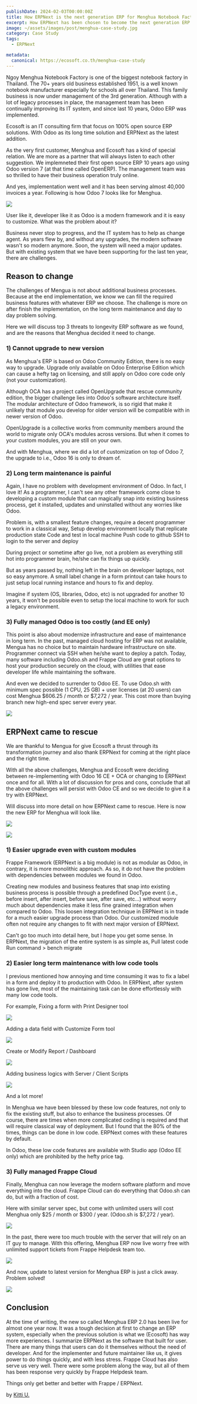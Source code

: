 ```yaml
---
publishDate: 2024-02-03T00:00:00Z
title: How ERPNext is the next generation ERP for Menghua Notebook Factory 
excerpt: How ERPNext has been chosen to become the next generation ERP system for Menghua Notebook Factory when compared with Odoo?
image: ~/assets/images/post/menghua-case-study.jpg
category: Case Study
tags:
  - ERPNext

metadata:
  canonical: https://ecosoft.co.th/menghua-case-study
---
```


Ngoy Menghua Notebook Factory is one of the biggest notebook factory in Thailand. The 70+ years old business established 1951, is a well known notebook manufacturer especially for schools all over Thailand. This family business is now under management of the 3rd generation. Although with a lot of legacy processes in place, the management team has been continually improving its IT system, and since last 10 years, Odoo ERP was implemented.

Ecosoft is an IT consulting firm that focus on 100% open source ERP solutions. With Odoo as its long time solution and ERPNext as the latest addition.

As the very first customer, Menghua and Ecosoft has a kind of special relation. We are more as a partner that will always listen to each other suggestion. We implemneted their first open source ERP 10 years ago using Odoo version 7 (at that time called OpenERP). The management team was so thrilled to have their business operation truly online.

And yes, implementation went well and it has been serving almost 40,000 invoices a year. Following is how Odoo 7 looks like for Menghua.

![](~/assets/images/post/menghua-case-study_1.png)

User like it, developer like it as Odoo is a modern framework and it is easy to customize. What was the problem about it?

Business never stop to progress, and the IT system has to help as change agent. As years flew by, and without any upgrades, the modern software wasn't so modern anymore. Soon, the system will need a major updates. But with existing system that we have been supporting for the last ten year, there are challenges.

## Reason to change

The challenges of Mengua is not about additional business processes. Because at the end implementation, we know we can fill the required business features with whatever ERP we choose. The challenge is more on after finish the implementation, on the long term maintenance and day to day problem solving.

Here we will discuss top 3 threats to longevity ERP software as we found, and are the reasons that Menghua decided it need to change.

### 1) Cannot upgrade to new version

As Menghua's ERP is based on Odoo Community Edition, there is no easy way to upgrade. Upgrade only available on Odoo Enterprise Edition which can cause a hefty tag on licensing, and still apply on Odoo core code only (not your customization).

Although OCA has a project called OpenUpgrade that rescue community edition, the bigger challenge lies into Odoo's software architecture itself. The modular architecture of Odoo framework, is so rigid that make it unlikely that module you develop for older version will be compatible with in newer version of Odoo.

OpenUpgrade is a collective works from community members around the world to migrate only OCA's modules across versions. But when it comes to your custom modules, you are still on your own.

And with Menghua, where we did a lot of customization on top of Odoo 7, the upgrade to i.e., Odoo 16 is only to dream of.

### 2) Long term maintenance is painful

Again, I have no problem with development environment of Odoo. In fact, I love it! As a programmer, I can't see any other framework come close to developing a custom module that can magically snap into existing business process, get it installed, updates and uninstalled without any worries like Odoo.

Problem is, with a smallest feature changes, require a decent programmer to work in a classical way,
Setup develop environment locally that replicate production state
Code and test in local machine
Push code to github
SSH to login to the server and deploy

During project or sometime after go live, not a problem as everything still hot into programmer brain, he/she can fix things up quickly.

But as years passed by, nothing left in the brain on developer laptops, not so easy anymore. A small label change in a form printout can take hours to just setup local running instance and hours to fix and deploy.

Imagine if system (OS, libraries, Odoo, etc) is not upgraded for another 10 years, it won't be possible even to setup the local machine to work for such a legacy environment.

### 3) Fully managed Odoo is too costly (and EE only)

This point is also about modernize infrastructure and ease of maintenance in long term. In the past, managed cloud hosting for ERP was not available, Mengua has no choice but to maintain hardware infrastructure on site. Programmer connect via SSH when he/she want to deploy a patch. Today, many software including Odoo.sh and Frappe Cloud are great options to host your production securely on the cloud, with utilities that ease developer life while maintaining the software.

And even we decided to surrender to Odoo EE. To use Odoo.sh with minimum spec possible (1 CPU, 25 GB) + user licenses (at 20 users) can cost Menghua $606.25 / month or $7,272 / year. This cost more than buying branch new high-end spec server every year. 

![](~/assets/images/post/menghua-case-study_2.png)

## ERPNext came to rescue

We are thankful to Mengua for give Ecosoft a thrust through its transformation journey and also thank ERPNext for coming at the right place and the right time.

With all the above challenges, Menghua and Ecosoft were deciding between re-implementing with Odoo 16 CE + OCA or changing to ERPNext once and for all. With a lot of discussion for pros and cons, conclude that all the above challenges will persist with Odoo CE and so we decide to give it a try with ERPNext.

Will discuss into more detail on how ERPNext came to rescue. Here is now the new ERP for Menghua will look like.

![](~/assets/images/post/menghua-case-study_3.png)

![](~/assets/images/post/menghua-case-study_4.png)

### 1) Easier upgrade even with custom modules

Frappe Framework (ERPNext is a big module) is not as modular as Odoo, in contrary, it is more monolithic approach. As so, it do not have the problem with dependencies between modules we found in Odoo.

Creating new modules and business features that snap into existing business process is possible through a predefined DocType event (i.e., before insert, after insert, before save, after save, etc...) without worry much about dependencies make it less fine grained integration when compared to Odoo. This loosen integration technique in ERPNext is in trade for a much easier upgrade process than Odoo. Our customized module often not require any changes to fit with next major version of ERPNext.

Can't go too much into detail here, but I hope you get some sense. In ERPNext, the migration of the entire system is as simple as,
Pull latest code
Run command > bench migrate

### 2) Easier long term maintenance with low code tools

I previous mentioned how annoying and time consuming it was to fix a label in a form and deploy it to production with Odoo. In ERPNext, after system has gone live, most of the maintaining task can be done effortlessly with many low code tools.

For example, Fixing a form with Print Designer tool

![](~/assets/images/post/menghua-case-study_5.png)

Adding a data field with Customize Form tool

![](~/assets/images/post/menghua-case-study_6.png)

Create or Modify Report / Dashboard

![](~/assets/images/post/menghua-case-study_7.png)

Adding business logics with Server / Client Scripts

![](~/assets/images/post/menghua-case-study_8.png)

And a lot more!

In Menghua we have been blessed by these low code features, not only to fix the existing stuff, but also to enhance the business processes. Of course, there are times when more complicated coding is required and that will require classical way of deployment. But I found that the 80% of the times, things can be done in low code. ERPNext comes with these features by default.

In Odoo, these low code features are available with Studio app (Odoo EE only) which are prohibited by the hefty price tag.

### 3) Fully managed Frappe Cloud

Finally, Menghua can now leverage the modern software platform and move everything into the cloud. Frappe Cloud can do everything that Odoo.sh can do, but with a fraction of cost.

Here with similar server spec, but come with unlimited users will cost Menghua only $25 / month or $300 / year. (Odoo.sh is $7,272 / year).

![](~/assets/images/post/menghua-case-study_9.png)

In the past, there were too much trouble with the server that will rely on an IT guy to manage. With this offering, Menghua ERP now live worry free with unlimited support tickets from Frappe Helpdesk team too.

![](~/assets/images/post/menghua-case-study_10.png)

And now, update to latest version for Menghua ERP is just a click away. Problem solved!

![](~/assets/images/post/menghua-case-study_11.png)

## Conclusion

At the time of writing, the new so called Menghua ERP 2.0 has been live for almost one year now. It was a tough decision at first to change an ERP system, especially when the previous solution is what we (Ecosoft) has way more experiences. I summarize ERPNext as the software that built for user. There are many things that users can do it themselves without the need of developer. And for the implementer and future maintainer like us, it gives power to do things quickly, and with less stress. Frappe Cloud has also serve us very well. There were some problem along the way, but all of them has been response very quickly by Frappe Helpdesk team.

Things only get better and better with Frappe / ERPNext.

by <a href="https://x.com/@kittiup">Kitti U.</a>
